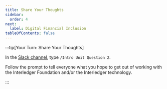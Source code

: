 ```yaml
---
title: Share Your Thoughts
sidebar:
  order: 4
next:
  label: Digital Financial Inclusion
tableOfContents: false
---
```



:::tip[Your Turn: Share Your Thoughts]

In the [Slack channel](https://app.slack.com/client/T0KKJC1N1/C06MAS29NF4), type `/Intro Unit Question 2`.

Follow the prompt to tell everyone what you hope to get out of working with the Interledger Foundation and/or the Interledger technology.

:::

<CompletionTracker postId="share-your-thoughts" client:only="preact" />

